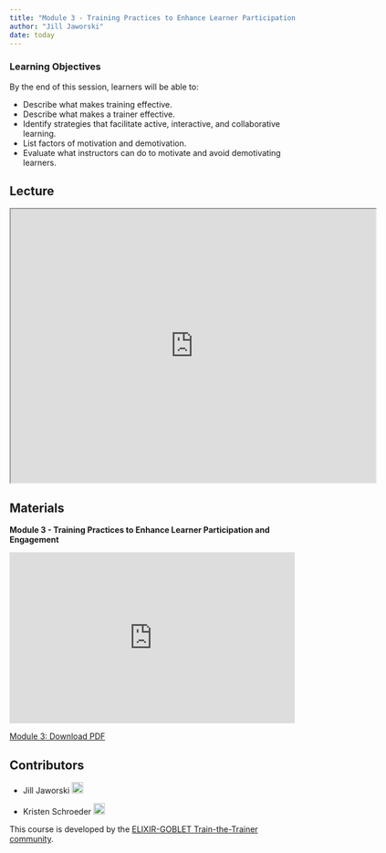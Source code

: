 ```yaml
---
title: "Module 3 - Training Practices to Enhance Learner Participation and Engagement"
author: "Jill Jaworski"
date: today
---
```


::: {.callout-tip}
### Learning Objectives

By the end of this session, learners will be able to:

- Describe what makes training effective.
- Describe what makes a trainer effective.
- Identify strategies that facilitate active, interactive, and collaborative learning.
- List factors of motivation and demotivation.
- Evaluate what instructors can do to motivate and avoid demotivating learners.



:::

## Lecture

<iframe src="https://drive.google.com/file/d/1VhOCwgCd0AAYGEsNuM31aHshr-xa-9JQ/preview" width="640" height="480" allow="autoplay"></iframe>


## Materials

**Module 3 - Training Practices to Enhance Learner Participation and Engagement**

<iframe style="border: none;" title="Iframe Example" src="https://docs.google.com/presentation/d/1m-Otfdsh8_LzstfrCz2xOlO8Xt0hG8Fz/preview" width="500" height="300" data-mce-fragment="1"></iframe>

<a class="inline_disabled" href="https://docs.google.com/presentation/d/1m-Otfdsh8_LzstfrCz2xOlO8Xt0hG8Fz/export/pdf" target="_blank" rel="noopener">Module 3: Download PDF</a>


## Contributors

- Jill Jaworski <a href="https://orcid.org/0009-0006-2607-5256" rel="orcid"><img src="img/ORCID_Logomark.png" alt="" width="20" height="20"/></a>

- Kristen Schroeder <a href="https://orcid.org/0000-0002-6271-4530" rel="orcid"><img src="img/ORCID_Logomark.png" alt="" width="20" height="20"/></a>


This course is developed by the [ELIXIR-GOBLET Train-the-Trainer community](https://elixir-europe.org/platforms/training/train-the-trainer).